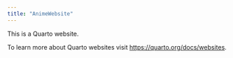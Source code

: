 ```yaml
---
title: "AnimeWebsite"
---
```


This is a Quarto website.

To learn more about Quarto websites visit <https://quarto.org/docs/websites>.
